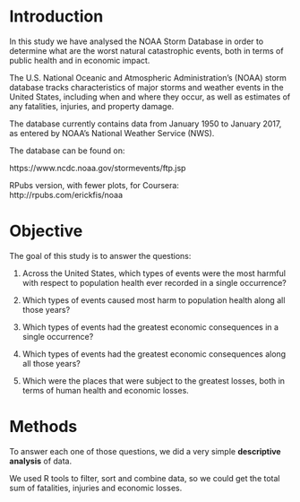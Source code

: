 # Introduction

In this study we have analysed the NOAA Storm Database in order to determine what are the worst natural catastrophic events, both in terms of public health and in economic impact.

The U.S. National Oceanic and Atmospheric Administration's (NOAA) storm database tracks characteristics of major storms and weather events in the United States, including when and where they occur, as well as estimates of any fatalities, injuries, and property damage.

The database currently contains data from January 1950 to January 2017, as entered by NOAA's National Weather Service (NWS).

The database can be found on:

https://www.ncdc.noaa.gov/stormevents/ftp.jsp


RPubs version, with fewer plots, for Coursera:
http://rpubs.com/erickfis/noaa


# Objective


The goal of this study is to answer the questions:

1. Across the United States, which types of events were the most harmful with respect to population health ever recorded in a single occurrence?

1. Which types of events caused most harm to population health along all those years?

1. Which types of events had the greatest economic consequences in a single occurrence?

1. Which types of events had the greatest economic consequences along all those years?

1. Which were the places that were subject to the greatest losses, both in terms of human health and economic losses.


# Methods

To answer each one of those questions, we did a very simple **descriptive analysis** of data. 

We used R tools to filter, sort and combine data, so we could get the total sum of fatalities, injuries and economic losses.
